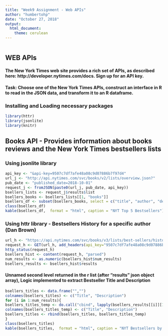 ---
title: "Week9 Assignment - Web APIs"
author: "humbertohp"
date: "October 27, 2018"
output:
  html_document:
    theme: cerulean
---

```{r, echo=TRUE}

```
## WEB APIs
#### The New York Times web site provides a rich set of APIs, as described here: http://developer.nytimes.com/docs. Sign up for an API key.
#### Task: Choose one of the New York Times APIs, construct an interface in R to read in the JSON data, and transform it to an R dataframe. 

### Installing and Loading necessary packages

```{r, echo=TRUE}
library(httr)
library(jsonlite)
library(knitr)
```

## Books API - Provides information about books reviews and the New York Times bestsellers lists

### Using jsonlite library

```{r, echo=TRUE}
api_key <- "&api-key=9507c7df7afe48a08c9d07886b7f97d4"
url_j <- "http://api.nytimes.com/svc/books/v2/lists/overview.json?"
pub_date <- "published_date=2018-10-01"
request_j <- fromJSON(paste0(url_j, pub_date, api_key))
bsellers_lists <- request_j$results$list
bsellers_books <- bsellers_lists[[1, "books"]]
bsellers_df <- subset(bsellers_books, select = c("title", "author", "description", "rank"))
class(bsellers_df)
kable(bsellers_df,  format = "html", caption = "NYT Top 5 Bestsellers")
```


### Using httr library - Bestsellers History for a specific author (Dan Brown)

```{r, echo=TRUE}
url_h <- "https://api.nytimes.com/svc/books/v3/lists/best-sellers/history.json?author=Dan+Brown"
request_h <- GET(url_h, add_headers(api_key="9507c7df7afe48a08c9d07886b7f97d4"))
http_status(request_h)
bsellers_hist <- content(request_h, "parsed")
num_results <- as.numeric(bsellers_hist$num_results)
bsellers_results <- bsellers_hist$results
```

#### Unnamed second level returned in the r list (after "results" json object array), Logic implemented to extract Bestseller Title and Description

```{r, echo=TRUE}
bsellers_titles <- data.frame("","")
colnames(bsellers_titles) <- c("Title", "Description")
for (i in 1:num_results){
bsellers_titles_temp <- do.call("cbind", lapply(bsellers_results[[i]][1:2], data.frame, stringsAsFactors = FALSE))
colnames(bsellers_titles_temp) <- c("Title", "Description")
bsellers_titles <- rbind(bsellers_titles, bsellers_titles_temp)
}
class(bsellers_titles)
kable(bsellers_titles,  format = "html", caption = "NYT Bestsellers by Dan Brown")
```

